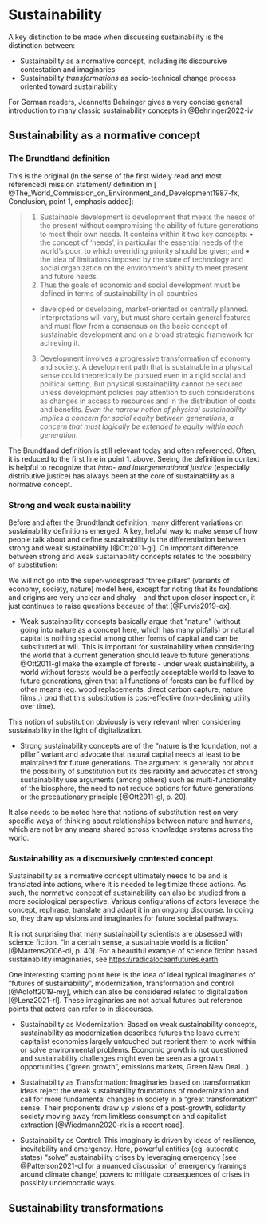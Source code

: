 # Sustainability

A key distinction to be made when discussing sustainability is the distinction between:

- Sustainability as a normative concept, including its discoursive contestation and imaginaries
- Sustainability *transformations* as socio-technical change process oriented toward sustainability

::: {.column-margin}
For German readers, Jeannette Behringer gives a very concise general introduction to many classic sustainability concepts in @Behringer2022-iv
:::

## Sustainability as a normative concept

### The Brundtland definition

This is the original (in the sense of the first widely read and most referenced) mission statement/ definition in [ @The_World_Commission_on_Environment_and_Development1987-fx, Conclusion, point 1, emphasis added]:

> 1. Sustainable development is development that meets the needs of the present without compromising the
ability of future generations to meet their own needs. It contains within it two key concepts:
  • the concept of 'needs', in particular the essential needs of the world's poor, to which overriding priority
should be given; and
  • the idea of limitations imposed by the state of technology and social organization on the environment's
ability to meet present and future needs. 
2. Thus the goals of economic and social development must be defined in terms of sustainability in all countries
- developed or developing, market-oriented or centrally planned. Interpretations will vary, but must share certain
general features and must flow from a consensus on the basic concept of sustainable development and on a
broad strategic framework for achieving it.
3. Development involves a progressive transformation of economy and society. A development path that is
sustainable in a physical sense could theoretically be pursued even in a rigid social and political setting. But
physical sustainability cannot be secured unless development policies pay attention to such considerations as
changes in access to resources and in the distribution of costs and benefits. *Even the narrow notion of physical
sustainability implies a concern for social equity between generations, a concern that must logically be
extended to equity within each generation*.

The Brundtland definition is still relevant today and often referenced. Often, it is reduced to the first line in point 1. above. Seeing the definition in context is helpful to recognize that *intra- and intergenerational justice* (especially distributive justice) has always been at the core of sustainability as a normative concept.

### Strong and weak sustainability

Before and after the Brundtlandt definition, many different variations on sustainability definitions emerged. A key, helpful way to make sense of how people talk about and define sustainability is the differentiation between strong and weak sustainability [@Ott2011-gl]. On important difference between strong and weak sustainability concepts relates to the possibility of substitution:

::: {.column-margin}
We will not go into the super-widespread "three pillars" (variants of economy, society, nature) model here, except for noting that its foundations and origins are very unclear and shaky - and that upon closer inspection, it just continues to raise questions because of that [@Purvis2019-ox].
:::

- Weak sustainability concepts basically argue that "nature" (without going into nature as a concept here, which has many pitfalls) or natural capital is nothing special among other forms of capital and can be substituted at will. This is important for sustainability when considering the world that a current generation should leave to future generations. @Ott2011-gl make the example of forests - under weak sustainability, a world without forests would be a perfectly acceptable world to leave to future generations, given that all functions of forests can be fulfilled by other means (eg. wood replacements, direct carbon capture, nature films..) *and* that this substitution is cost-effective (non-declining utility over time).

::: {.column-margin}
This notion of substitution obviously is very relevant when considering sustainability in the light of digitalization.
:::

- Strong sustainability concepts are of the "nature is the foundation, not a pillar" variant and advocate that natural capital needs at least to be maintained for future generations. The argument is generally not about the possibility of substitution but its desirability and advocates of strong sustainability use arguments (among others) such as multi-functionality of the biosphere, the need to not reduce options for future generations or the precautionary principle [@Ott2011-gl, p. 20].

::: {.column-margin}
It also needs to be noted here that notions of substitution rest on very specific ways of thinking about relationships between nature and humans, which are not by any means shared across knowledge systems across the world.
:::


### Sustainability as a discoursively contested concept

Sustainability as a normative concept ultimately needs to be and is translated into actions, where it is needed to legitimize these actions. As such, the normative concept of sustainability can also be studied from a more sociological perspective. Various configurations of actors leverage the concept, rephrase, translate and adapt it in an ongoing discourse. In doing so, they draw up visions and imaginaries for future societal pathways.

::: {.column-margin}
It is not surprising that many sustainability scientists are obsessed with science fiction. "In a certain sense, a sustainable world is a fiction" [@Martens2006-di, p. 40]. For a beautiful example of science fiction based sustainability imaginaries, see <a href="https://radicaloceanfutures.earth">https://radicaloceanfutures.earth</a>.
:::

One interesting starting point here is the idea of ideal typical imaginaries of "futures of sustainability", modernization, transformation and control [@Adloff2019-my], which can also be considered related to digitalization [@Lenz2021-rl]. These imaginaries are not actual futures but reference points that actors can refer to in discourses.

- Sustainability as Modernization: Based on weak sustainability concepts, sustainability as modernization describes futures the leave current capitalist economies largely untouched but reorient them to work within or solve environmental problems. Economic growth is not questioned and sustainability challenges might even be seen as a growth opportunities ("green growth",  emissions markets, Green New Deal...).

- Sustainability as Transformation: Imaginaries based on transformation ideas reject the weak sustainability foundations of modernization and call for more fundamental changes in society in a "great transformation" sense. Their proponents draw up visions of a post-growth, solidarity society moving away from limitless consumption and capitalist extraction [@Wiedmann2020-rk is a recent read].

- Sustainability as Control: This imaginary is driven by ideas of resilience, inevitability and emergency. Here, powerful entities (eg. autocratic states) "solve" sustainability crises by leveraging emergency [see @Patterson2021-cl for a nuanced discussion of emergency framings around climate change] powers to mitigate consequences of crises in possibly undemocratic ways. 

## Sustainability transformations
